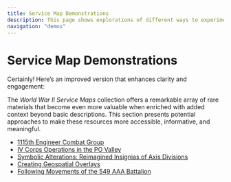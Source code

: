 ```yaml
---
title: Service Map Demonstrations
description: This page shows explorations of different ways to experiment with works in the collection.
navigation: "demos"
---
```


# Service Map Demonstrations

Certainly! Here’s an improved version that enhances clarity and engagement:

The *World War II Service Maps* collection offers a remarkable array of rare materials that become even more valuable
when enriched with added context beyond basic descriptions. This section presents potential approaches to make these
resources more accessible, informative, and meaningful.

* [1115th Engineer Combat Group](https://markpbaggett.github.io/tamu-service-maps/demos/1115th)
* [IV Corps Operations in the PO Valley](https://markpbaggett.github.io/tamu-service-maps/demos/iv_corps)
* [Symbolic Alterations: Reimagined Insignias of Axis Divisions](https://markpbaggett.github.io/tamu-service-maps/demos/malformed-insignias)
* [Creating Geospatial Overlays](https://markpbaggett.github.io/tamu-service-maps/demos/geospatial-overlay)
* [Following Movements of the 549 AAA Battalion](https://markpbaggett.github.io/tamu-service-maps/demos/549-aaa)
